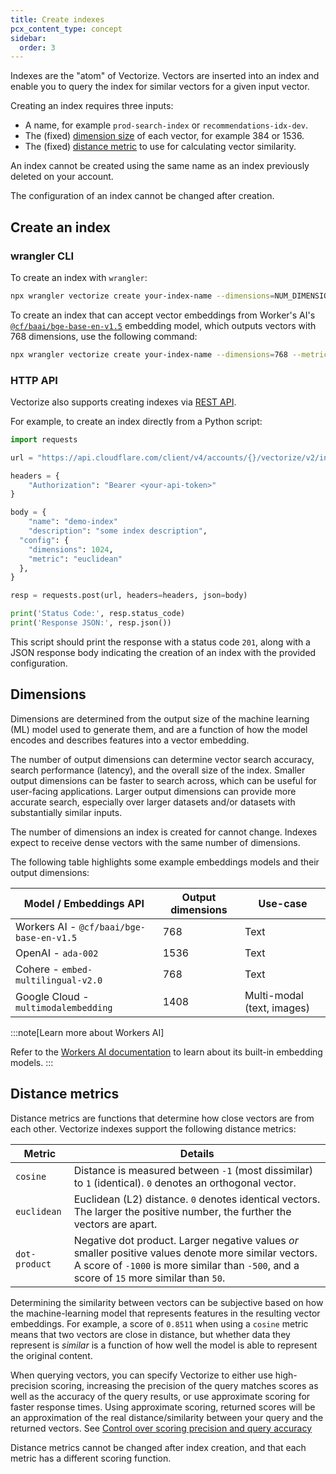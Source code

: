 ```yaml
---
title: Create indexes
pcx_content_type: concept
sidebar:
  order: 3
---
```



Indexes are the "atom" of Vectorize. Vectors are inserted into an index and enable you to query the index for similar vectors for a given input vector.

Creating an index requires three inputs:

- A name, for example `prod-search-index` or `recommendations-idx-dev`.
- The (fixed) [dimension size](#dimensions) of each vector, for example 384 or 1536.
- The (fixed) [distance metric](#distance-metrics) to use for calculating vector similarity.

An index cannot be created using the same name as an index previously deleted on your account.

The configuration of an index cannot be changed after creation.

## Create an index

### wrangler CLI

<Render file="vectorize-wrangler-version" />

<Render file="vectorize-legacy" />

To create an index with `wrangler`:

```sh
npx wrangler vectorize create your-index-name --dimensions=NUM_DIMENSIONS --metric=SELECTED_METRIC
```

To create an index that can accept vector embeddings from Worker's AI's [`@cf/baai/bge-base-en-v1.5`](/workers-ai/models/#text-embeddings) embedding model, which outputs vectors with 768 dimensions, use the following command:

```sh
npx wrangler vectorize create your-index-name --dimensions=768 --metric=cosine
```

### HTTP API

Vectorize also supports creating indexes via [REST API](/api/operations/vectorize-create-vectorize-index).

For example, to create an index directly from a Python script:

```py
import requests

url = "https://api.cloudflare.com/client/v4/accounts/{}/vectorize/v2/indexes".format("your-account-id")

headers = {
    "Authorization": "Bearer <your-api-token>"
}

body = {
	"name": "demo-index"
	"description": "some index description",
  "config": {
    "dimensions": 1024,
    "metric": "euclidean"
  },
}

resp = requests.post(url, headers=headers, json=body)

print('Status Code:', resp.status_code)
print('Response JSON:', resp.json())
```

This script should print the response with a status code `201`, along with a JSON response body indicating the creation of an index with the provided configuration.

## Dimensions

Dimensions are determined from the output size of the machine learning (ML) model used to generate them, and are a function of how the model encodes and describes features into a vector embedding.

The number of output dimensions can determine vector search accuracy, search performance (latency), and the overall size of the index. Smaller output dimensions can be faster to search across, which can be useful for user-facing applications. Larger output dimensions can provide more accurate search, especially over larger datasets and/or datasets with substantially similar inputs.

The number of dimensions an index is created for cannot change. Indexes expect to receive dense vectors with the same number of dimensions.

The following table highlights some example embeddings models and their output dimensions:

| Model / Embeddings API                   | Output dimensions | Use-case                   |
| ---------------------------------------- | ----------------- | -------------------------- |
| Workers AI - `@cf/baai/bge-base-en-v1.5` | 768               | Text                       |
| OpenAI - `ada-002`                       | 1536              | Text                       |
| Cohere - `embed-multilingual-v2.0`       | 768               | Text                       |
| Google Cloud - `multimodalembedding`     | 1408              | Multi-modal (text, images) |

:::note[Learn more about Workers AI]

Refer to the [Workers AI documentation](/workers-ai/models/#text-embeddings) to learn about its built-in embedding models.
:::

## Distance metrics

Distance metrics are functions that determine how close vectors are from each other. Vectorize indexes support the following distance metrics:

| Metric        | Details                                                                                                                                                                                            |
| ------------- | -------------------------------------------------------------------------------------------------------------------------------------------------------------------------------------------------- |
| `cosine`      | Distance is measured between `-1` (most dissimilar) to `1` (identical). `0` denotes an orthogonal vector.                                                                                          |
| `euclidean`   | Euclidean (L2) distance. `0` denotes identical vectors. The larger the positive number, the further the vectors are apart.                                                                         |
| `dot-product` | Negative dot product. Larger negative values _or_ smaller positive values denote more similar vectors. A score of `-1000` is more similar than `-500`, and a score of `15` more similar than `50`. |

Determining the similarity between vectors can be subjective based on how the machine-learning model that represents features in the resulting vector embeddings. For example, a score of `0.8511` when using a `cosine` metric means that two vectors are close in distance, but whether data they represent is _similar_ is a function of how well the model is able to represent the original content.

When querying vectors, you can specify Vectorize to either use high-precision scoring, increasing the precision of the query matches scores as well as the accuracy of the query results, or use approximate scoring for faster response times. Using approximate scoring, returned scores will be an approximation of the real distance/similarity between your query and the returned vectors. See [Control over scoring precision and query accuracy](/vectorize/best-practices/query-vectors/#control-over-scoring-precision-and-query-accuracy)

Distance metrics cannot be changed after index creation, and that each metric has a different scoring function.
